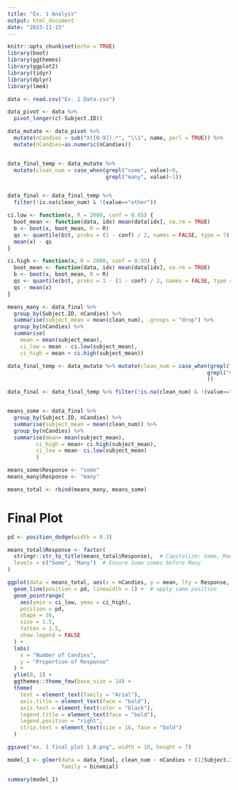 ```yaml
---
title: "Ex. 1 Analyis"
output: html_document
date: "2023-11-15"
---
```


```r
knitr::opts_chunk$set(echo = TRUE)
library(boot)
library(ggthemes)
library(ggplot2)
library(tidyr)
library(dplyr)
library(lme4)
```

```r
data <- read.csv("Ex. 1 Data.csv")

data_pivot <- data %>% 
  pivot_longer(c(-Subject.ID))

data_mutate <- data_pivot %>% 
  mutate(nCandies = sub("X([0-9]).*", "\\1", name, perl = TRUE)) %>%
  mutate(nCandies=as.numeric(nCandies))


data_final_temp <- data_mutate %>% 
  mutate(clean_num = case_when(grepl("some", value)~0,
                               grepl("many", value)~1))


data_final <- data_final_temp %>% 
  filter(!is.na(clean_num) & !(value=="other"))

```

```r
ci.low <- function(x, R = 2000, conf = 0.95) {
  boot_mean <- function(data, idx) mean(data[idx], na.rm = TRUE)
  b <- boot(x, boot_mean, R = R)
  qs <- quantile(b$t, probs = (1 - conf) / 2, names = FALSE, type = 7)
  mean(x) - qs
}

ci.high <- function(x, R = 2000, conf = 0.95) {
  boot_mean <- function(data, idx) mean(data[idx], na.rm = TRUE)
  b <- boot(x, boot_mean, R = R)
  qs <- quantile(b$t, probs = 1 - (1 - conf) / 2, names = FALSE, type = 7)
  qs - mean(x)
}
```

```r
means_many <- data_final %>% 
  group_by(Subject.ID, nCandies) %>% 
  summarise(subject_mean = mean(clean_num), .groups = "drop") %>%
  group_by(nCandies) %>%
  summarise(
    mean = mean(subject_mean),
    ci_low = mean - ci.low(subject_mean),
    ci_high = mean + ci.high(subject_mean))

data_final_temp <- data_mutate %>% mutate(clean_num = case_when(grepl("some", value)~1,
                                                               grepl("many", value)~0
                                                               ))

data_final <- data_final_temp %>% filter(!is.na(clean_num) & !(value=="other"))


means_some <- data_final %>%
  group_by(Subject.ID, nCandies) %>% 
  summarise(subject_mean = mean(clean_num)) %>%
  group_by(nCandies) %>%
  summarise(mean= mean(subject_mean),
         ci_high = mean+ ci.high(subject_mean), 
         ci_low = mean- ci.low(subject_mean)
         )

means_some$Response <- "some"
means_many$Response <- "many"

means_total <- rbind(means_many, means_some)
```
# Final Plot
```r
pd <- position_dodge(width = 0.3)

means_total$Response <- factor(
  stringr::str_to_title(means_total$Response),  # Capitalize: Some, Many
  levels = c("Some", "Many")  # Ensure Some comes before Many
)

ggplot(data = means_total, aes(x = nCandies, y = mean, lty = Response, group = Response, color = Response)) + 
  geom_line(position = pd, linewidth = 1) +  # apply same position
  geom_pointrange(
    aes(ymin = ci_low, ymax = ci_high),
    position = pd,
    shape = 16,
    size = 1.5,
    fatten = 1.5,
    show.legend = FALSE
  ) +
  labs(
    x = "Number of Candies",
    y = "Proportion of Response"
  ) +
  ylim(0, 1) +
  ggthemes::theme_few(base_size = 14) +
  theme(
    text = element_text(family = "Arial"),
    axis.title = element_text(face = "bold"),
    axis.text = element_text(color = "black"),
    legend.title = element_text(face = "bold"),
    legend.position = "right",
    strip.text = element_text(size = 16, face = "bold")
  )

ggsave("ex. 1 final plot 1.0.png", width = 10, height = 7)
```

```r
model_1 <- glmer(data = data_final, clean_num ~ nCandies + (1|Subject.ID),
                 family = binomial)

summary(model_1)
```


